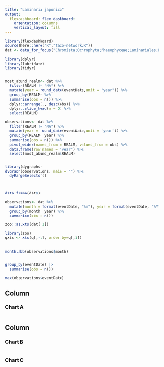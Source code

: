 ```yaml
---
title: "Laminaria japonica"
output: 
  flexdashboard::flex_dashboard:
    orientation: columns
    vertical_layout: fill
---
```


```r
library(flexdashboard)
source(here::here("R","taxo-network.R"))
dat <- data_for_focus("Chromista;Ochrophyta;Phaeophyceae;Laminariales;Laminariaceae;Laminaria;Laminaria_japonica")

library(dplyr)
library(lubridate)
library(tidyr)


most_abund_realm<- dat %>% 
  filter(REALM != "NA") %>% 
  mutate(year = round_date(eventDate,unit = "year")) %>%
  group_by(REALM) %>%
  summarise(obs = n()) %>% 
  dplyr::arrange(., desc(obs)) %>%
  dplyr::slice_head(n = 5) %>%
  select(REALM)

observations<- dat %>% 
  filter(REALM != "NA") %>% 
  mutate(year = round_date(eventDate,unit = "year")) %>%
  group_by(REALM, year) %>%
  summarise(obs = n()) %>% 
  pivot_wider(names_from = REALM, values_from = obs) %>% 
  data.frame(row.names = "year") %>%
  select(most_abund_realm$REALM)


library(dygraphs)
dygraph(observations, main = "") %>% 
  dyRangeSelector()



data.frame(dat$) 

observations<- dat %>% 
  mutate(month = format(eventDate, "%m"), year = format(eventDate, "%Y")) %>%
  group_by(month, year) %>%
  summarise(obs = n()) 

zoo::as.xts(dat[,1])

library(zoo)
qxts <- xts(q[,-1], order.by=q[,1])
 
 
month.abb(observations$month)


group_by(eventDate) |>
  summarise(obs = n())

max(observations$eventDate)


```

Column {data-width=650}
-----------------------------------------------------------------------

### Chart A

```r

```

Column {data-width=350}
-----------------------------------------------------------------------

### Chart B

```r

```

### Chart C

```r

```


